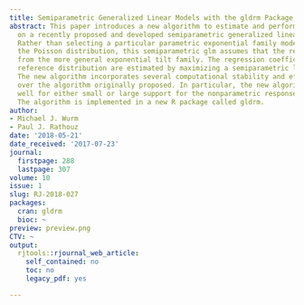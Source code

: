 ```yaml
---
title: Semiparametric Generalized Linear Models with the gldrm Package
abstract: This paper introduces a new algorithm to estimate and perform inferences
  on a recently proposed and developed semiparametric generalized linear model (glm).
  Rather than selecting a particular parametric exponential family model, such as
  the Poisson distribution, this semiparametric glm assumes that the response is drawn
  from the more general exponential tilt family. The regression coefficients and unspecified
  reference distribution are estimated by maximizing a semiparametric like lihood.
  The new algorithm incorporates several computational stability and efficiency improvements
  over the algorithm originally proposed. In particular, the new algorithm performs
  well for either small or large support for the nonparametric response distribution.
  The algorithm is implemented in a new R package called gldrm.
author:
- Michael J. Wurm
- Paul J. Rathouz
date: '2018-05-21'
date_received: '2017-07-23'
journal:
  firstpage: 288
  lastpage: 307
volume: 10
issue: 1
slug: RJ-2018-027
packages:
  cran: gldrm
  bioc: ~
preview: preview.png
CTV: ~
output:
  rjtools::rjournal_web_article:
    self_contained: no
    toc: no
    legacy_pdf: yes

---
```

